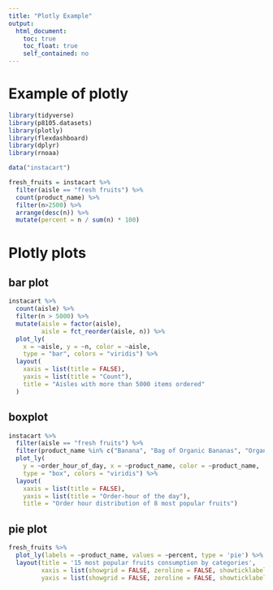 ```yaml
---
title: "Plotly Example"
output: 
  html_document:
    toc: true
    toc_float: true
    self_contained: no
---
```


# Example of plotly

```r
library(tidyverse)
library(p8105.datasets)
library(plotly)
library(flexdashboard)
library(dplyr)
library(rnoaa)
```

```r
data("instacart")

fresh_fruits = instacart %>% 
  filter(aisle == "fresh fruits") %>% 
  count(product_name) %>% 
  filter(n>2500) %>% 
  arrange(desc(n)) %>% 
  mutate(percent = n / sum(n) * 100)
```


# Plotly plots

## bar plot

```r
instacart %>% 
  count(aisle) %>% 
  filter(n > 5000) %>% 
  mutate(aisle = factor(aisle),
         aisle = fct_reorder(aisle, n)) %>% 
  plot_ly(
    x = ~aisle, y = ~n, color = ~aisle, 
    type = "bar", colors = "viridis") %>% 
  layout(
    xaxis = list(title = FALSE),
    yaxis = list(title = "Count"),
    title = "Aisles with more than 5000 items ordered"
  )
```

## boxplot

```r
instacart %>% 
  filter(aisle == "fresh fruits") %>% 
  filter(product_name %in% c("Banana", "Bag of Organic Bananas", "Organic Strawberries", "Large Lemon", "Organic Avocado", "Organic Hass Avocado", "Strawberries", "Lims", "Honeycrisp Apple")) %>%  
  plot_ly(
    y = ~order_hour_of_day, x = ~product_name, color = ~product_name, 
    type = "box", colors = "viridis") %>%
  layout(
    xaxis = list(title = FALSE),
    yaxis = list(title = "Order-hour of the day"),
    title = "Order hour distribution of 8 most popular fruits")
```

## pie plot


```r
fresh_fruits %>% 
  plot_ly(labels = ~product_name, values = ~percent, type = 'pie') %>% 
  layout(title = '15 most popular fruits consumption by categories',
         xaxis = list(showgrid = FALSE, zeroline = FALSE, showticklabels = FALSE),
         yaxis = list(showgrid = FALSE, zeroline = FALSE, showticklabels = FALSE))
```
